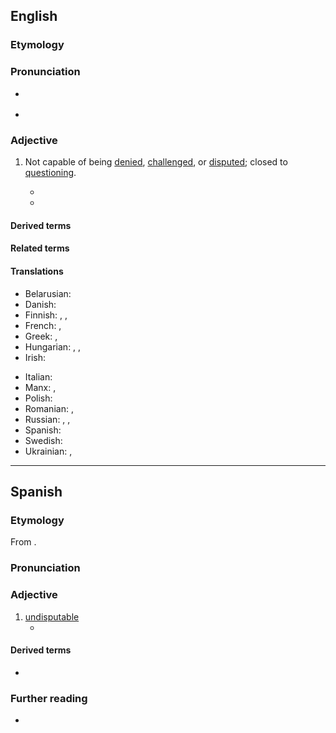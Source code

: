 ==English==

===Etymology===
{{prefix|en|in|controvertible}}

===Pronunciation===
* {{a|UK}} {{IPA|en|/ˌɪŋ.kɒn.tɹəˈvɜː.təbl̩/}}
* {{audio|en|En-uk-incontrovertible.ogg|Audio (UK)}}

===Adjective===
{{en-adj}}

# Not capable of being [[denied]], [[challenged]], or [[disputed]]; closed to [[question]]ing.
#: {{syn|en|indisputable|undeniable|unquestionable}}
#: {{ant|en|controvertible}}
#: {{ux|en|Her statement that Hitler was evil is '''incontrovertible'''.}}
#: {{coi|en|'''incontrovertible''' evidence}}
#* {{quote-journal|en|year=1960|month=November|title=Talking of Trains: Through a glass darkly|journal=Trains Illustrated|page=642|text=There is '''incontrovertible''' evidence that electrification of itself has great publicity value, but this would be greatly enhanced if the public knew in more detail how it would transform their services.}}
#* {{quote-journal|en|author=Coral Davenport|title=Five Decades in the Making: Why It Took Congress So Long to Act on Climate|work=The New York Times|date=2022-08-07|url=https://www.nytimes.com/2022/08/07/climate/senate-climate-law.html|issn=0362-4331|author2=Lisa Friedman|passage=All said that the '''incontrovertible''' evidence that climate change has already arrived—in the form of frighteningly extreme wildfires, drought, storms and floods afflicting every corner of the United States—has helped build political support.}}

====Derived terms====
{{der2|en|incontrovertibility|incontrovertibly}}

====Related terms====
{{rel2|en|controvert|controversy}}

====Translations====
{{trans-top|not capable of being denied, challenged, or disputed; closed to questioning}}
* Belarusian: {{t|be|неабве́ржны}}
* Danish: {{t|da|ubestridelig}}
* Finnish: {{t+|fi|kiistaton}}, {{t|fi|kieltämätön}}, {{t+|fi|kiistämätön}}
* French: {{t+|fr|irréfutable}}, {{t+|fr|incontestable}}
* Greek: {{t+|el|αναμφισβήτητος}}, {{t+|el|αδιάσειστος}}
* Hungarian: {{t+|hu|kétségbevonhatatlan}}, {{t|hu|tagadhatatlan}}, {{t+|hu|vitathatatlan}}
* Irish: {{t|ga|dobhréagnaithe}}
{{trans-mid}}
* Italian: {{t+|it|incontrovertibile}}
* Manx: {{t|gv|neuchaghlaaee}}, {{t|gv|neureggyrtagh}}
* Polish: {{t+|pl|bezsporny}}
* Romanian: {{t+|ro|irefutabil|m}}, {{t|ro|necontroversabil|m}} {{qualifier|rare}}
* Russian: {{t+|ru|неопровержи́мый}}, {{t+|ru|неоспори́мый}}, {{t+|ru|несомне́нный}}
* Spanish: {{t|es|impepinable}}
* Swedish: {{t+|sv|obestridlig}}
* Ukrainian: {{t|uk|неспросто́вний}}, {{t|uk|незапере́чний}}
{{trans-bottom}}

----

==Spanish==

===Etymology===
From {{af|es|in-|controvertible}}.

===Pronunciation===
{{es-IPA}}

===Adjective===
{{es-adj}}

# [[undisputable]]
#* {{quote-journal|es|date=July 18, 2015|author=|title=De los Ríos en el país de los soviets|work=El País|url=http://elpais.com/elpais/2015/07/13/opinion/1436804515_003633.html
|passage=Tras los dogmas '''incontrovertibles''' del nuevo régimen advierte no obstante, sagazmente, el influjo de la ortodoxia religiosa bizantina: el viejo credo de un solo poder y una sola fe.}}

====Derived terms====
* {{l|es|incontrovertiblemente}}

===Further reading===
* {{R:es:DRAE}}